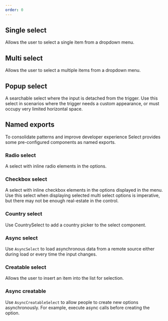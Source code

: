 ```yaml
---
order: 0
---
```



## Single select

Allows the user to select a single item from a dropdown menu.

<Example Component={SelectSingle} packageName="@atlaskit/select" />

## Multi select

Allows the user to select a multiple items from a dropdown menu.

<Example Component={SelectMulti} packageName="@atlaskit/select" />

## Popup select

A searchable select where the input is detached from the trigger. Use this select in scenarios where the trigger needs a custom appearance, or must occupy very limited horizontal space.

<Example Component={SelectPopup} packageName="@atlaskit/select" />

## Named exports

To consolidate patterns and improve developer experience Select provides some pre-configured components as named exports.

### Radio select

A select with inline radio elements in the options.

<Example Component={SelectRadio} packageName="@atlaskit/select" />

### Checkbox select

A select with inline checkbox elements in the options displayed in the menu.
Use this select when displaying selected multi select options is imperative, but there may not be enough real-estate in the control.

<Example Component={SelectCheckbox} packageName="@atlaskit/select" />

### Country select

Use CountrySelect to add a country picker to the select component.

<Example Component={SelectCountry} packageName="@atlaskit/select" />

### Async select

Use `AsyncSelect` to load asynchronous data from a remote source either during load or every time the input changes.

<Example Component={SelectAsync} packageName="@atlaskit/select" />

### Creatable select

Allows the user to insert an item into the list for selection.

<Example Component={SelectCreatable} packageName="@atlaskit/select" />

### Async creatable

Use `AsyncCreatableSelect` to allow people to create new options asynchronously.
For example, execute async calls before creating the option.

<Example Component={SelectAsyncCreatable} packageName="@atlaskit/select" />